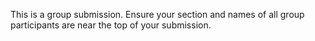 This is a group submission. Ensure your section and names of all group participants are near the top of your submission.
